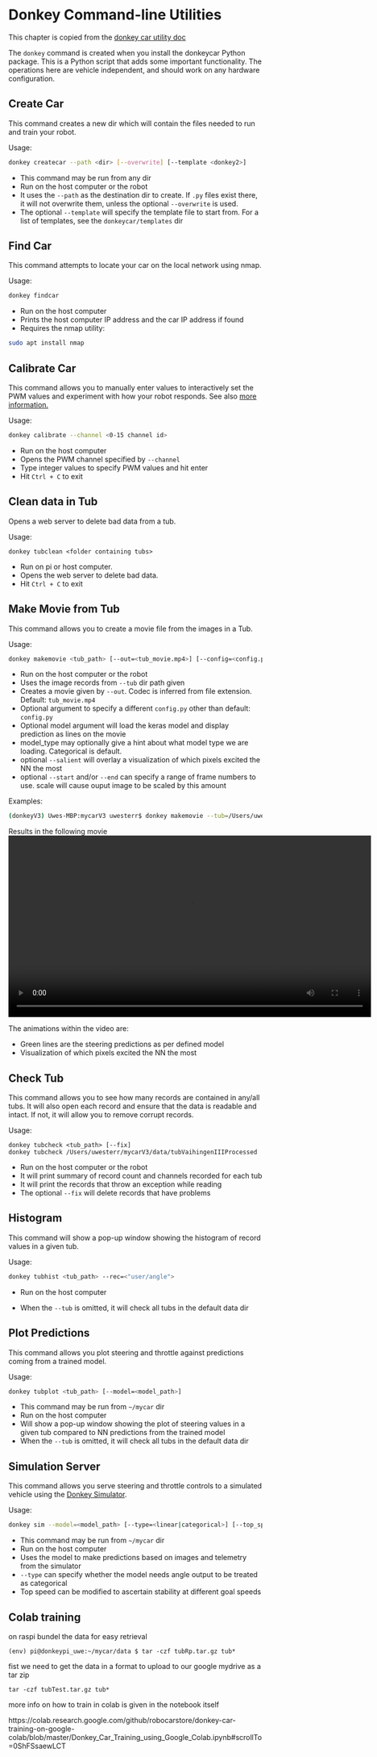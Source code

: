 
# Donkey Command-line Utilities

This chapter is copied from the [donkey car utility doc](https://github.com/autorope/donkeycar/blob/e23f8f1d2478a4d2132cd8b09e27faa00b393ff7/docs/utility/donkey.md)

The `donkey` command is created when you install the donkeycar Python package. This is a Python script that adds some important functionality. The operations here are vehicle independent, and should work on any hardware configuration.

## Create Car

This command creates a new dir which will contain the files needed to run and train your robot.

Usage:
```bash
donkey createcar --path <dir> [--overwrite] [--template <donkey2>]
```

* This command may be run from any dir
* Run on the host computer or the robot
* It uses the `--path` as the destination dir to create. If `.py` files exist there, it will not overwrite them, unless the optional `--overwrite` is used.
* The optional `--template` will specify the template file to start from. For a list of templates, see the `donkeycar/templates` dir

## Find Car

This command attempts to locate your car on the local network using nmap.

Usage:
```bash
donkey findcar
```

* Run on the host computer
* Prints the host computer IP address and the car IP address if found
* Requires the nmap utility:
```bash
sudo apt install nmap
```

## Calibrate Car

This command allows you to manually enter values to interactively set the PWM values and experiment with how your robot responds.
See also [more information.](http://docs.donkeycar.com/guide/calibrate/#calibrate-your-car)

Usage:
```bash
donkey calibrate --channel <0-15 channel id>
```

* Run on the host computer
* Opens the PWM channel specified by `--channel`
* Type integer values to specify PWM values and hit enter
* Hit `Ctrl + C` to exit

## Clean data in Tub

Opens a web server to delete bad data from a tub.

Usage:
```
donkey tubclean <folder containing tubs>
```

* Run on pi or host computer.
* Opens the web server to delete bad data.
* Hit `Ctrl + C` to exit


## Make Movie from Tub

This command allows you to create a movie file from the images in a Tub.

Usage:
```bash
donkey makemovie <tub_path> [--out=<tub_movie.mp4>] [--config=<config.py>] [--model=<model path>] [--model_type=(linear|categorical|rnn|imu|behavior|3d)] [--start=0] [--end=-1] [--scale=2] [--salient]
```

* Run on the host computer or the robot
* Uses the image records from `--tub` dir path given
* Creates a movie given by `--out`. Codec is inferred from file extension. Default: `tub_movie.mp4`
* Optional argument to specify a different `config.py` other than default: `config.py`
* Optional model argument will load the keras model and display prediction as lines on the movie
* model_type may optionally give a hint about what model type we are loading. Categorical is default.
* optional `--salient` will overlay a visualization of which pixels excited the NN the most
* optional `--start` and/or `--end` can specify a range of frame numbers to use.
scale will cause ouput image to be scaled by this amount

Examples:
```bash
(donkeyV3) Uwes-MBP:mycarV3 uwesterr$ donkey makemovie --tub=/Users/uwesterr/mycarV3/data/tubVaihingenIIIProcessed  --out=VaihingenTubMovieV3.mp4 --config=config.py --model=/Users/uwesterr/mycarV3/vaihingenIII.h5  --type=linear --start=0 --end=1000 --salient
```

Results in the following movie
<video width="720" controls>
  <source src="images/VaihingenTubMovieV3WithSteeringAndSalientLong.mp4" type="video/mp4">
</video>

The animations within the video are:

- Green lines are the steering predictions as per defined model
- Visualization of which pixels excited the NN the most

## Check Tub {#tubclean}

This command allows you to see how many records are contained in any/all tubs. It will also open each record and ensure that the data is readable and intact. If not, it will allow you to remove corrupt records.

Usage:
```
donkey tubcheck <tub_path> [--fix]
donkey tubcheck /Users/uwesterr/mycarV3/data/tubVaihingenIIIProcessed  
```

* Run on the host computer or the robot
* It will print summary of record count and channels recorded for each tub
* It will print the records that throw an exception while reading
* The optional `--fix` will delete records that have problems


## Histogram

This command will show a pop-up window showing the histogram of record values in a given tub.


Usage:
```bash
donkey tubhist <tub_path> --rec=<"user/angle">
```

* Run on the host computer

* When the `--tub` is omitted, it will check all tubs in the default data dir


## Plot Predictions

This command allows you plot steering and throttle against predictions coming from a trained model.

Usage:
```bash
donkey tubplot <tub_path> [--model=<model_path>]
```

* This command may be run from `~/mycar` dir
* Run on the host computer
* Will show a pop-up window showing the plot of steering values in a given tub compared to NN predictions from the trained model
* When the `--tub` is omitted, it will check all tubs in the default data dir


## Simulation Server

This command allows you serve steering and throttle controls to a simulated vehicle using the [Donkey Simulator](/guide/simulator.md).

Usage:
```bash
donkey sim --model=<model_path> [--type=<linear|categorical>] [--top_speed=<speed>] [--config=<config.py>]
```

* This command may be run from `~/mycar` dir
* Run on the host computer
* Uses the model to make predictions based on images and telemetry from the simulator
* `--type` can specify whether the model needs angle output to be treated as categorical
* Top speed can be modified to ascertain stability at different goal speeds

## Colab training

on raspi bundel the data for easy retrieval

```
(env) pi@donkeypi_uwe:~/mycar/data $ tar -czf tubRp.tar.gz tub*

```


fist we need to get the data in a format to upload to our google mydrive as a tar zip 
```
tar -czf tubTest.tar.gz tub*
```

more info on how to train in colab is given in the notebook itself

https://colab.research.google.com/github/robocarstore/donkey-car-training-on-google-colab/blob/master/Donkey_Car_Training_using_Google_Colab.ipynb#scrollTo=0ShFSsaewLCT



